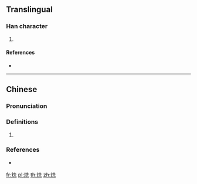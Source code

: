 ==Translingual==

===Han character===
{{Han char|rn=86|rad=火|as=06|sn=10|four=94811|canj=FHGU}}

# {{defn|Han|sort=火06}}

====References====
* {{Han ref|kx=0669.240|dkj=18995|dj=1078.260|hdz=32199.150|uh=70CD|ud=28877|bh=D276|bd=53878}}

----

==Chinese==
{{zh-forms}}

===Pronunciation===
{{zh-pron
|m=xiǎn
|c=sin2
|cat=
}}

===Definitions===
{{zh-hanzi}}

# {{rfdef|zh}}

===References===
* {{R:twedu|C06700}}

[[fr:烍]]
[[pl:烍]]
[[th:烍]]
[[zh:烍]]